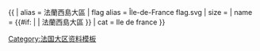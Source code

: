 {{ {{{1<noinclude>|country showdata</noinclude>}}}
| alias = 法蘭西島大區
| flag alias = Île-de-France flag.svg
| size = {{{size|}}}
| name = {{#if: {{{name|}}} | {{{name|}}} | 法蘭西島大區 }}
<noinclude>
| cat = Ile de france
</noinclude>
}}<noinclude>
[[Category:法国大区资料模板‎]]
</noinclude>